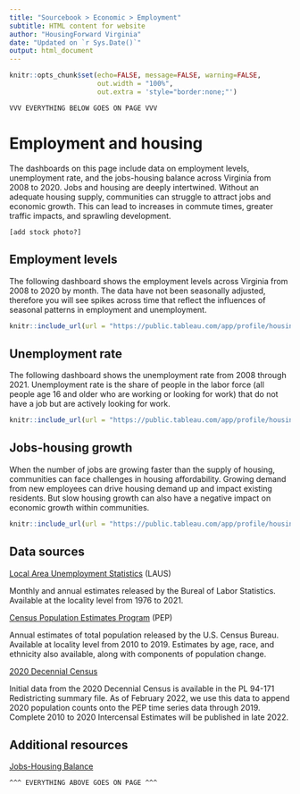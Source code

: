 ```yaml
---
title: "Sourcebook > Economic > Employment"
subtitle: HTML content for website
author: "HousingForward Virginia"
date: "Updated on `r Sys.Date()`"
output: html_document
---
```


```r
knitr::opts_chunk$set(echo=FALSE, message=FALSE, warning=FALSE,
                      out.width = "100%",
                      out.extra = 'style="border:none;"')
```

```
VVV EVERYTHING BELOW GOES ON PAGE VVV
```
# Employment and housing

The dashboards on this page include data on employment levels, unemployment rate, 
and the jobs-housing balance across Virginia from 2008 to 2020. Jobs and 
housing are deeply intertwined. Without an adequate housing supply, communities 
can struggle to attract jobs and economic growth. This can lead to increases in 
commute times, greater traffic impacts, and sprawling development. 


```
[add stock photo?]
```

## Employment levels

The following dashboard shows the employment levels across Virginia from 2008 to 2020
by month. The data have not been seasonally adjusted, therefore you will see spikes 
across time that reflect the influences of seasonal patterns in employment and 
unemployment. 

```r
knitr::include_url(url = "https://public.tableau.com/app/profile/housingforward.virginia/viz/Sourcebook-VirginiaEmploymentLevels/State?:showVizHome=no&:embed=true", height = "500px")
```


## Unemployment rate

The following dashboard shows the unemployment rate from 2008 through 2021. Unemployment
rate is the share of people in the labor force (all people age 16 and older who are 
working or looking for work) that do not have a job but are actively looking for work. 

```r
knitr::include_url(url = "https://public.tableau.com/app/profile/housingforward.virginia/viz/Sourcebook-VirginiaUnemploymentRate/Statewide?:showVizHome=no&:embed=true", height = "500px")
```

## Jobs-housing growth

When the number of jobs are growing faster than the supply of housing, communities can face 
challenges in housing affordability. Growing demand from new employees can drive housing 
demand up and impact existing residents. But slow housing growth can also have a negative impact on economic growth within communities. 

```r
knitr::include_url(url = "https://public.tableau.com/app/profile/housingforward.virginia/viz/Sourcebook-Jobs-housinggrowth/Statewide?:showVizHome=no&:embed=true", height = "500px")
```

## Data sources

[Local Area Unemployment Statistics](https://www.bls.gov/lau/) (LAUS)

Monthly and annual estimates released by the Bureal of Labor Statistics. Available at the locality level from
1976 to 2021.


[Census Population Estimates Program](https://www.census.gov/programs-surveys/popest.html) (PEP)

Annual estimates of total population released by the U.S. Census Bureau. Available at locality level from 2010 to 2019. Estimates by age, race, and ethnicity also available, along with components of population change.

[2020 Decennial Census](https://www.census.gov/programs-surveys/decennial-census/about/rdo/summary-files.html)

Initial data from the 2020 Decennial Census is available in the PL 94-171 Redistricting summary file. As of February 2022, we use this data to append 2020 population counts onto the PEP time series data through 2019. Complete 2010 to 2020 Intercensal Estimates will be published in late 2022.

## Additional resources

[Jobs-Housing Balance](http://planning-org-uploaded-media.s3.amazonaws.com/publication/download_pdf/PAS-Report-516.pdf)


```
^^^ EVERYTHING ABOVE GOES ON PAGE ^^^
```
